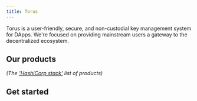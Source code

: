 ```yaml
---
title: Torus
---
```



Torus is a user-friendly, secure, and non-custodial key management system for
DApps. We're focused on providing mainstream users a gateway to the
decentralized ecosystem.

## Our products

_(The ['HashiCorp stack'](hashicorp.com) list of products)_

## Get started

<div class="row">
  <div class="col col--4">
    <Guide title="OpenLogin" />
  </div>
  <div class="col col--4">
    <Guide title="DirectAuth" />
  </div>
  <div class="col col--4">
    <Guide title="Torus Wallet" />
  </div>
</div>
